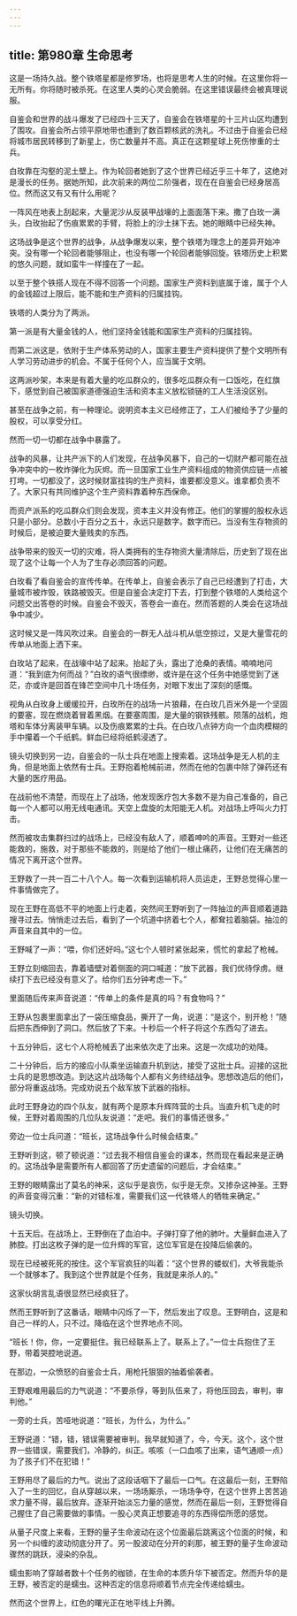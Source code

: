 ```yaml
---
---
---
```

title: 第980章 生命思考
---



这是一场持久战。整个铁塔星都是修罗场，也将是思考人生的时候。在这里你将一无所有。你将随时被杀死。在这里人类的心灵会脆弱。在这里错误最终会被真理说服。

自鉴会和世界的战斗爆发了已经四十三天了，自鉴会在铁塔星的十三片山区均遭到了围攻。自鉴会所占领平原地带也遭到了数百颗核武的洗礼。不过由于自鉴会已经将城市居民转移到了新星上，伤亡数量并不高。真正在这颗星球上死伤惨重的士兵。

白玫靠在沟壑的泥土壁上。作为轮回者她到了这个世界已经近乎三十年了，这绝对是漫长的任务。据她所知，此次前来的两位二阶强者，现在在自鉴会已经身居高位。然而这又有又有什么用呢？

一阵风在地表上刮起来，大量泥沙从反装甲战壕的上面面落下来。撒了白玫一满头，白玫抬起了伤痕累累的手臂，将脸上的沙土抹下去。她的眼睛中已经失神。

这场战争是这个世界的战争，从战争爆发以来，整个铁塔为理念上的差异开始冲突。没有哪一个轮回者能够阻止，也没有哪一个轮回者能够回旋。铁塔历史上积累的悠久问题，就如蛮牛一样撞在了一起。

以至于整个铁搭人现在不得不回答一个问题。国家生产资料到底属于谁，属于个人的金钱超过上限后，能不能和生产资料的归属挂钩。

铁塔的人类分为了两派。

第一派是有大量金钱的人，他们坚持金钱能和国家生产资料的归属挂钩。

而第二派这是，依附于生产体系劳动的人，国家主要生产资料提供了整个文明所有人学习劳动进步的机会。不属于任何个人，应当属于文明。

这两派吵架，本来是有着大量的吃瓜群众的，很多吃瓜群众有一口饭吃，在红旗下，感觉到自己被国家道德强迫生活和资本主义放松锁链的工人生活没区别。

甚至在战争之前，有一种理论。说明资本主义已经修正了，工人们被给予了少量的股权，可以享受分红。

然而一切一切都在战争中暴露了。

战争的风暴，让共产派下的人们发现，在战争风暴下，自己的一切财产都可能在战争冲突中的一枚炸弹化为灰烬。而一旦国家工业生产资料组成的物资供应链一点被打垮。一切都没了，这时候财富挂钩的生产资料，谁要都没意义。谁拿都负责不了。大家只有共同维护这个生产资料靠着种东西保命。

而资产派系的吃瓜群众们则会发现，资本主义并没有修正。他们的掌握的股权永远只是小部分。总数小于百分之五十，永远只是数字。数字而已。当没有生存物资的时候后，是被迫要大量贱卖的东西。

战争带来的毁灭一切的灾难，将人类拥有的生存物资大量清除后，历史到了现在出现了这个让每一个人为了生存必须回答的问题。

白玫看了看自鉴会的宣传传单。在传单上，自鉴会表示了自己已经遭到了打击，大量城市被炸毁，铁路被毁灭。但是自鉴会决定打下去，打到整个铁塔的人类给这个问题交出答卷的时候。自鉴会不毁灭，答卷会一直在。然而答题的人类会在这场战争中减少。

这时候又是一阵风吹过来。自鉴会的一群无人战斗机从低空掠过，又是大量雪花的传单从地面上洒下来。

白玫站了起来，在战壕中站了起来。抬起了头，露出了沧桑的表情。喃喃地问道：“我到底为何而战？”白玫的语气很缥缈，或许是在这个任务中她感觉到了迷茫，亦或许是回首在锋芒空间中几十场任务，对眼下发出了深刻的感慨。

视角从白玫身上缓缓拉开，白玫所在的战场一片狼藉，在白玫几百米外是一个坚固的要塞，现在燃烧着冒着黑烟。在要塞周围，是大量的钢铁残骸。陨落的战机，炮塔和车体分离装甲车辆。以及伤痕累累的士兵。在白玫八点钟方向一个血肉模糊的手中攥着一个千纸鹤。鲜血已经将纸鹤浸透了。

镜头切换到另一边，自鉴会的一队士兵在地面上搜索着。这场战争是无人机的主角，但是地面上依然有士兵。王野抱着枪械前进，然而在他的包裹中除了弹药还有大量的医疗用品。

在战前他不清楚，而现在上了战场，他发现医疗包大多数不是为自己准备的，自己每一个人都可以用无线电通讯。天空上盘旋的太阳能无人机。对战场上呼叫火力打击。

然而被攻击集群扫过的战场上，已经没有敌人了，顺着呻吟的声音。王野对一些还能救的，施救，对于那些不能救的，则是给了他们一根止痛药，让他们在无痛苦的情况下离开这个世界。

王野救了一共一百二十八个人。每一次看到运输机将人员运走，王野总觉得心里一件事情做完了。

现在王野在高低不平的地面上行走着，突然间王野听到了一阵抽泣的声音顺着道路搜寻过去。悄悄走过去后，看到了一个坑道中挤着七个人，都耷拉着脑袋。抽泣的声音来自其中的一位。

王野喊了一声：“喂，你们还好吗。”这七个人顿时紧张起来，慌忙的拿起了枪械。

王野立刻缩回去，靠着墙壁对着侧面的洞口喊道：“放下武器，我们优待俘虏。继续打下去已经没有意义了。给你们五分钟考虑一下。”

里面随后传来声音说道：“传单上的条件是真的吗？有食物吗？”

王野从包裹里面拿出了一袋压缩食品，撕开了一角，说道：“是这个，别开枪！”随后把东西伸到了洞口。然后放了下来。十秒后一个杆子将这个东西勾了进去。

十五分钟后，这七个人将枪械丢了出来依次走了出来。这是一次成功的劝降。

二十分钟后，后方的接应小队乘坐运输直升机到达，接受了这批士兵。迎接的这批士兵的是思想改造。到达这片战场每个人都有义务终结战争。思想改造后的他们，部分将重返战场。完成劝说五个敌军放下武器的指标。

此时王野身边的四个队友，就有两个是原本升辉阵营的士兵。当直升机飞走的时候，王野对着周围的几位队友说道：“走吧。我们的事情还很多。”

旁边一位士兵问道：“班长，这场战争什么时候会结束。”

王野听到这，顿了顿说道：“过去我不相信自鉴会的课本，然而现在看起来是正确的。这场战争是需要所有人都回答了历史遗留的问题后，才会结束。”

王野的眼睛露出了莫名的神采，这似乎是哀伤，似乎是无奈。又掺杂这神圣。王野的声音变得沉重：“新的对错标准，需要我们这一代铁塔人的牺牲来确定。”

镜头切换。

十五天后。在战场上，王野倒在了血泊中。子弹打穿了他的肺叶。大量鲜血进入了肺腔。打出这枚子弹的是一位升辉的军官，这位军官是在投降后偷袭的。

现在已经被死死的按住。这个军官疯狂的叫着：“这个世界的蝼蚁们，大爷我能杀一个就够本了。我到这个世界就是个任务，我就是来杀人的。”

这家伙胡言乱语很显然已经疯狂了。

然而王野听到了这番话，眼睛中闪烁了一下，然后发出了叹息。王野明白，这是和自己一样的人，只不过。降临在这个世界地点不同。

“班长！你，你，一定要挺住。我已经联系上了。联系上了。”一位士兵抱住了王野，带着哭腔地说道。

在那边，一众愤怒的自鉴会士兵，用枪托狠狠的抽着偷袭者。

王野艰难用最后的力气说道：“不要杀俘，等到队伍来了，将他压回去，审判，审判他。”

一旁的士兵，苦哑地说道：“班长，为什么，为什么。”

王野说道：“错，错，错误需要被审判。我早就知道了，今，今天。这个，这个世界一些错误，需要我们，冷静的，纠正。咳咳（一口血咳了出来，语气通顺一点）为了孩子们不在犯错！”

王野用尽了最后的力气。说出了这段话咽下了最后一口气。在这最后一刻，王野陷入了一生的回忆，自从穿越以来，一场场厮杀，一场场争夺，在这个世界上苦苦追求力量不得，最后放弃。逐渐开始淡忘力量的感觉，然而在最后一刻，王野觉得自己握住了自己需要做的事情。一股心灵真正想要追寻的东西得偿所愿的感觉。

从量子尺度上来看，王野的量子生命波动在这个位面最后跳离这个位面的时候，和另一个纠缠的波动彻底分开了。另一股波动在分开的刹那，被王野的量子生命波动骤然的跳跃，浸染的杂乱。

蠕虫影响了穿越者数十个任务的枷锁，在生命的本质升华下被否定。然而升华的是王野，被否定的是蠕虫。这种否定的信息将顺着节点完全传递给蠕虫。

然而这个世界上，红色的曙光正在地平线上升腾。